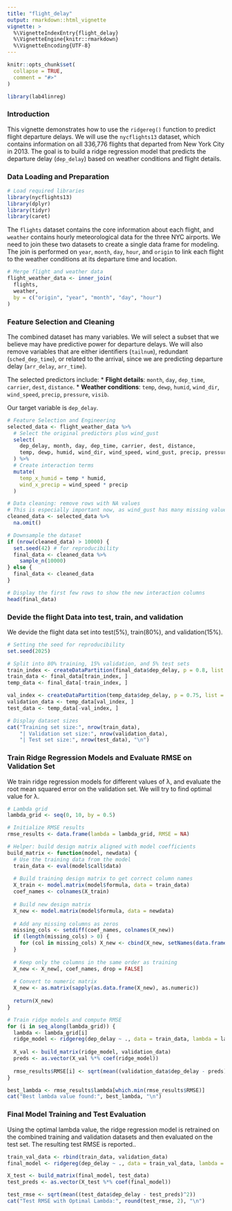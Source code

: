 ```yaml
---
title: "flight_delay"
output: rmarkdown::html_vignette
vignette: >
  %\VignetteIndexEntry{flight_delay}
  %\VignetteEngine{knitr::rmarkdown}
  %\VignetteEncoding{UTF-8}
---
```


```r
knitr::opts_chunk$set(
  collapse = TRUE,
  comment = "#>"
)
```

```r
library(lab4linreg)
```

### Introduction

This vignette demonstrates how to use the `ridgereg()` function to predict flight departure delays. We will use the `nycflights13` dataset, which contains information on all 336,776 flights that departed from New York City in 2013. The goal is to build a ridge regression model that predicts the departure delay (`dep_delay`) based on weather conditions and flight details.

### Data Loading and Preparation


```r
# Load required libraries
library(nycflights13)
library(dplyr)
library(tidyr)
library(caret)
```

The `flights` dataset contains the core information about each flight, and `weather` contains hourly meteorological data for the three NYC airports. We need to join these two datasets to create a single data frame for modeling. The join is performed on `year`, `month`, `day`, `hour`, and `origin` to link each flight to the weather conditions at its departure time and location.

```r
# Merge flight and weather data
flight_weather_data <- inner_join(
  flights, 
  weather, 
  by = c("origin", "year", "month", "day", "hour")
)
```

### Feature Selection and Cleaning

The combined dataset has many variables. We will select a subset that we believe may have predictive power for departure delays. We will also remove variables that are either identifiers (`tailnum`), redundant (`sched_dep_time`), or related to the arrival, since we are predicting departure delay (`arr_delay`, `arr_time`).

The selected predictors include:
*   **Flight details**: `month`, `day`, `dep_time`, `carrier`, `dest`, `distance`.
*   **Weather conditions**: `temp`, `dewp`, `humid`, `wind_dir`, `wind_speed`, `precip`, `pressure`, `visib`.

Our target variable is `dep_delay`.

```r

# Feature Selection and Engineering
selected_data <- flight_weather_data %>%
  # Select the original predictors plus wind_gust
  select(
    dep_delay, month, day, dep_time, carrier, dest, distance, 
    temp, dewp, humid, wind_dir, wind_speed, wind_gust, precip, pressure, visib
  ) %>%
  # Create interaction terms
  mutate(
    temp_x_humid = temp * humid,
    wind_x_precip = wind_speed * precip
  )

# Data cleaning: remove rows with NA values
# This is especially important now, as wind_gust has many missing values
cleaned_data <- selected_data %>%
  na.omit()

# Downsample the dataset
if (nrow(cleaned_data) > 10000) {
  set.seed(42) # for reproducibility
  final_data <- cleaned_data %>%
    sample_n(10000)
} else {
  final_data <- cleaned_data
}

# Display the first few rows to show the new interaction columns
head(final_data)
```

### Devide the flight Data into test, train, and validation

We devide the flight data set into test(5%), train(80%), and validation(15%).

```r
# Setting the seed for reproducibility
set.seed(2025)

# Split into 80% training, 15% validation, and 5% test sets
train_index <- createDataPartition(final_data$dep_delay, p = 0.8, list = FALSE)
train_data <- final_data[train_index, ]
temp_data <- final_data[-train_index, ]

val_index <- createDataPartition(temp_data$dep_delay, p = 0.75, list = FALSE)
validation_data <- temp_data[val_index, ]
test_data <- temp_data[-val_index, ]

# Display dataset sizes
cat("Training set size:", nrow(train_data), 
    "| Validation set size:", nrow(validation_data), 
    "| Test set size:", nrow(test_data), "\n")
```

### Train Ridge Regression Models and Evaluate RMSE on Validation Set

We train ridge regression models for different values of λ, and evaluate the root mean squared error on the validation set. We will try to find optimal value for λ.

```r

# Lambda grid
lambda_grid <- seq(0, 10, by = 0.5)

# Initialize RMSE results
rmse_results <- data.frame(lambda = lambda_grid, RMSE = NA)

# Helper: build design matrix aligned with model coefficients
build_matrix <- function(model, newdata) {
  # Use the training data from the model
  train_data <- eval(model$call$data)
  
  # Build training design matrix to get correct column names
  X_train <- model.matrix(model$formula, data = train_data)
  coef_names <- colnames(X_train)
  
  # Build new design matrix
  X_new <- model.matrix(model$formula, data = newdata)
  
  # Add any missing columns as zeros
  missing_cols <- setdiff(coef_names, colnames(X_new))
  if (length(missing_cols) > 0) {
    for (col in missing_cols) X_new <- cbind(X_new, setNames(data.frame(rep(0, nrow(X_new))), col))
  }
  
  # Keep only the columns in the same order as training
  X_new <- X_new[, coef_names, drop = FALSE]
  
  # Convert to numeric matrix
  X_new <- as.matrix(sapply(as.data.frame(X_new), as.numeric))
  
  return(X_new)
}

# Train ridge models and compute RMSE
for (i in seq_along(lambda_grid)) {
  lambda <- lambda_grid[i]
  ridge_model <- ridgereg(dep_delay ~ ., data = train_data, lambda = lambda)
  
  X_val <- build_matrix(ridge_model, validation_data)
  preds <- as.vector(X_val %*% coef(ridge_model))
  
  rmse_results$RMSE[i] <- sqrt(mean((validation_data$dep_delay - preds)^2))
}

best_lambda <- rmse_results$lambda[which.min(rmse_results$RMSE)]
cat("Best lambda value found:", best_lambda, "\n")
```

### Final Model Training and Test Evaluation

Using the optimal lambda value, the ridge regression model is retrained on the combined training and validation datasets and then evaluated on the test set. The resulting test RMSE is reported..

```r
train_val_data <- rbind(train_data, validation_data)
final_model <- ridgereg(dep_delay ~ ., data = train_val_data, lambda = best_lambda)

X_test <- build_matrix(final_model, test_data)
test_preds <- as.vector(X_test %*% coef(final_model))

test_rmse <- sqrt(mean((test_data$dep_delay - test_preds)^2))
cat("Test RMSE with Optimal Lambda:", round(test_rmse, 2), "\n")
```

